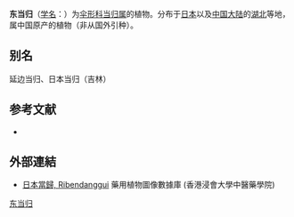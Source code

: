 {{NoteTA|G1=LS}}
{{Speciesbox
| name = 东当归
| status = 
| status_system = 
| image = Angelica acutiloba5026682当帰.JPG
| genus = Angelica
| species = acutiloba
| authority = (Sieb. et Zucc.) Kitag.
}}

'''东当归'''（[[学名|学名]]：{{lang|la|''Angelica acutiloba''}}）为[[伞形科|伞形科]][[当归属|当归属]]的植物。分布于[[日本|日本]]以及[[中国大陆|中国大陆]]的[[湖北|湖北]]等地，属中国原产的植物（非从国外引种）。

== 别名 ==
延边当归、日本当归（吉林）

== 参考文献 ==
<div class="references-small">
* {{cite web| url =http://www.bioinfo.cn/db05/KmzwSpecies.php?action=view&id=22640| title =东当归| work =《中国高等植物数据库全库》| publisher =中国科学院微生物研究所| author =昆明植物研究所| accessdate =2009-02-25| deadurl =yes| archiveurl =https://web.archive.org/web/20160305051653/http://www.bioinfo.cn/db05/KmzwSpecies.php?action=view&id=22640| archivedate =2016-03-05}}
</div>

==外部連結==
*[http://libproject.hkbu.edu.hk/was40/detail?lang=ch&channelid=1288&searchword=herb_id=D00715 日本當歸, Ribendanggui]{{Wayback|url=http://libproject.hkbu.edu.hk/was40/detail?lang=ch&channelid=1288&searchword=herb_id=D00715 |date=20160304105005 }} 藥用植物圖像數據庫 (香港浸會大學中醫藥學院) {{zh-hant}}{{en}}
{{Taxonbar|from=Q4387987}}

[[Category:当归属|东当归]]


{{Apiales-stub}}